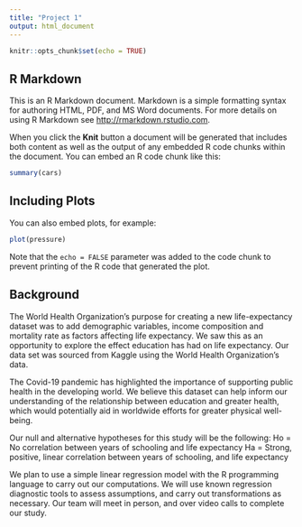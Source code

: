 ```yaml
---
title: "Project 1"
output: html_document
---
```


```r
knitr::opts_chunk$set(echo = TRUE)
```

## R Markdown

This is an R Markdown document. Markdown is a simple formatting syntax for authoring HTML, PDF, and MS Word documents. For more details on using R Markdown see <http://rmarkdown.rstudio.com>.

When you click the **Knit** button a document will be generated that includes both content as well as the output of any embedded R code chunks within the document. You can embed an R code chunk like this:

```r
summary(cars)
```

## Including Plots

You can also embed plots, for example:

```r
plot(pressure)
```

Note that the `echo = FALSE` parameter was added to the code chunk to prevent printing of the R code that generated the plot.

## Background
The World Health Organization’s purpose for creating a new life-expectancy dataset was to add demographic variables, income composition and mortality rate as factors affecting life expectancy. We saw this as an opportunity to explore the effect education has had on life expectancy. Our data set was sourced from Kaggle using the World Health Organization’s data. 

The Covid-19 pandemic has highlighted the importance of supporting public health in the developing world. We believe this dataset can help inform our understanding of the relationship between education and greater health, which would potentially aid in worldwide efforts for greater physical well-being. 

Our null and alternative hypotheses for this study will be the following:
	Ho = No correlation between years of schooling and life expectancy
	Ha = Strong, positive, linear correlation between years of schooling, and life expectancy

We plan to use a simple linear regression model with the R programming language to carry out our computations. We will use known regression diagnostic tools to assess assumptions, and carry out transformations as necessary. Our team will meet in person, and over video calls to complete our study.

